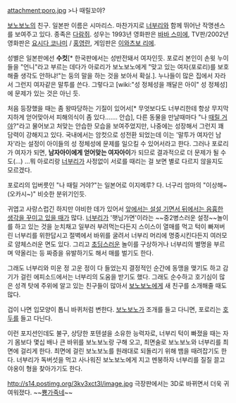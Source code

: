 attachment:poro.jpg
>나 때릴꼬야?

[[보노보노]]의 친구. 일본판 이름은 시마리스. 마찬가지로 [[너부리]]와 함께 뛰어난 작명센스를 보여주고 있다. 종족은 [[다람쥐]]. 성우는  1993년 영화판은 [[바바 스미에]], TV판/2002년 영화판은 [[요시다 코나미]] / [[홍영란]], 게임판은 [[이와츠보 리에]].

성별은 일본판에선 '''수컷'''[* 한국판에서는 성반전돼서 여자인듯. 포로리 본인이 손윗 누이들을 "언니"라고 부르는 데다가 아로리가 보노보노에게 "맞고 있는 여자(포로리)를 보호해줄 생각도 안하냐!"는 둥의 말을 하는 것을 보아서 확실.]. 누나들이 많은 집에서 자라서 그런지 여자같은 말투를 쓴다. 그렇다고 [wiki:"성 정체성을 깨달은 아이" 성 정체성]에 문제가 있는 것은 아닌 듯.

처음 등장했을 때는 좀 왕따당하는 기질이 있어서[* 무엇보다도 너부리한테 항상 무지막지하게 얻어맞아서 피해의식이 좀 있다……. 안습], 다른 동물을 만날때마다 "나 [[때릴 거야]]?"라고 물어보고 처맞는 안습한 모습을 보여주었지만, 나중에는 성장해서 그런지 꽤 담력이 강해지고 있다. 국내에서는 암컷으로 성전환 되었는데 이는 '말투가 여자인 남자'라는 설정이 아이들의 성 정체성에 문제를 일으킬 수 있어서라고 한다. 그러나 포로리가 여자가 되면, '''남자아이에게 얻어맞는 여자아이'''가 되므로 결과적으로 더 문제가 될 수도(…) ...뭐 아로리랑 [[너부리]]가 사정없이 서로를 때리는 걸 보면 별로 다르지 않을지도 모르겠다.

포로리의 입버릇인 "나 때릴 거야?"는 일본어로 이지메루? 다.
너구리 엄마의 "이상해~(오카시~)" 비슷한 분위기인듯.

귀엽고 사랑스럽긴 하지만 야비한 데가 있어서 [[하라구로|앞에서는 설설 기면서 뒤에서는 음흉한 생각을 꾸미고 있을 때]]가 많다. [[너부리]]가 '햇님가면'이라는 ~~중2병스러운 설정~~놀이를 하고 있는 것을 눈치채고 일부러 부려먹는다든지 스이스이 열매를 먹고 턱이 빠져버린 너부리를 위한답시고 절벽에서 바위를 굴려서 너부리 머리에 명중시킨다든지 여러모로 얌체스러운 면도 있다. 그리고 [[초딩]]스러운 놀이를 구상하거나 너부리의 별명을 부르며 약올리는 등 짜증을 유발하기도 해서 매를 벌기도 한다.

그래도 너부리와 미운 정 고운 정이 다 들었는지 결정적인 순간에 동맹을 맺기도 하고 감기가 걸린 에피소드에서는 너부리의 도움을 받기도 했다. 그래도 순수하고 호기심이 많은 성격 탓에 주위에 알고 있는 친구들이 많아서 [[보노보노]]에게 새 친구를 소개해줄 때도 많다.

겁이 나면 입모양이 톱니 바퀴처럼 변한다. [[보노보노]]가 조개를 들고 다니면, 포로리는 [[호두]]를 들고 다닌다.

이런 포지션인데도 불구, 상당한 포텐셜을 소유한 능력자로, 너부리 턱이 빠졌을 때는 자기 몸보다 몇십 배나 큰 바위를 보노보노랑 구해 오고, 최면술로 보노보노와 너부리를 최면에 걸리게 한다. 최면에 걸린 보노보노를 원래대로 되돌리기 위해 뱀을 때려잡기도 한다. 너부리가 독버섯을 먹고 사나워진 보노보노에게 지고 멘붕하자 너부리를 질질 끌고 야옹이 형을 찾아가기도 한다.

http://s14.postimg.org/3kv3xct3l/image.jpg
극장판에서는 3D로 바뀌면서 더욱 귀여워졌다. ~~[[뿅가죽네]]~~
